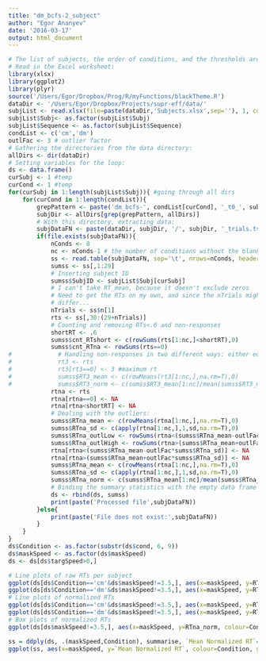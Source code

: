 ```yaml
---
title: "dm_bcfs-2_subject"
author: "Egor Ananyev"
date: '2016-03-17'
output: html_document
---
```


```r
# The list of subjects, the order of conditions, and the thresholds are derived from Subjects.xlsx
# Read in the Excel worksheet:
library(xlsx)
library(ggplot2)
library(plyr)
source('/Users/Egor/Dropbox/Prog/R/myFunctions/blackTheme.R')
dataDir <- '/Users/Egor/Dropbox/Projects/supr-eff/data/'
subjList <- read.xlsx(file=paste(dataDir,'Subjects.xlsx',sep=''), 1, colIndex=c(1:8), header=T)
subjList$Subj<- as.factor(subjList$Subj)
subjList$Sequence <- as.factor(subjList$Sequence)
condList <- c('cm','dm')
outlFac <- 3 # outlier factor
# Gathering the directories from the data directory:
allDirs <- dir(dataDir)
# Setting variables for the loop:
ds <- data.frame()
curSubj <- 1 #temp
curCond <- 1 #temp
for(curSubj in 1:length(subjList$Subj)){ #going through all dirs
    for(curCond in 1:length(condList)){
        grepPattern <- paste('dm_bcfs-', condList[curCond], '_t0_', subjList$Subj[curSubj], sep='')
        subjDir <- allDirs[grep(grepPattern, allDirs)]
        # With this directory, extracting data:
        subjDataFN <- paste(dataDir, subjDir, '/', subjDir, '_trials.tsv', sep='')
        if(file.exists(subjDataFN)){
            nConds <- 8
            nc <- nConds-1 # the number of conditions without the blank
            ss <- read.table(subjDataFN, sep='\t', nrows=nConds, header=T)
            sumss <- ss[,1:29]
            # Inserting subject ID
            sumss$SubjID <- subjList$Subj[curSubj]
            # I can't take RT_mean, because it doesn't exclude zeros
            # Need to get the RTs on my own, and since the nTrials might
            # differ...
            nTrials <- ss$n[1]
            rts <- ss[,30:(29+nTrials)]
            # Counting and removing RTs<.6 and non-responses
            shortRT <- .6
            sumss$cnt_RTshort <- c(rowSums(rts[1:nc,]<shortRT),0) 
            sumss$cnt_RTna <- rowSums(rts==0)
#             # Handling non-responses in two different ways: either equating them to 3s (max RT) or to NA
#             rt3 <- rts
#             rt3[rt3==0] <- 3 #maximum rt
#             sumss$RT3_mean <- c(rowMeans(rt3[1:nc,],na.rm=T),0)
#             sumss$RT3_norm <- c(sumss$RT3_mean[1:nc]/mean(sumss$RT3_mean[1:nc],na.rm=T),0)
            rtna <- rts
            rtna[rtna==0] <- NA
            rtna[rtna<shortRT] <- NA
            # Dealing with the outliers:
            sumss$RTna_mean <- c(rowMeans(rtna[1:nc,],na.rm=T),0)
            sumss$RTna_sd <- c(apply(rtna[1:nc,],1,sd,na.rm=T),0)
            sumss$RTna_outlLow <- rowSums(rtna<(sumss$RTna_mean-outlFac*sumss$RTna_sd),na.rm=T)
            sumss$RTna_outlHigh <- rowSums(rtna>(sumss$RTna_mean+outlFac*sumss$RTna_sd),na.rm=T)
            rtna[rtna<(sumss$RTna_mean-outlFac*sumss$RTna_sd)] <- NA
            rtna[rtna>(sumss$RTna_mean+outlFac*sumss$RTna_sd)] <- NA
            sumss$RTna_mean <- c(rowMeans(rtna[1:nc,],na.rm=T),0)
            sumss$RTna_sd <- c(apply(rtna[1:nc,],1,sd,na.rm=T),0)
            sumss$RTna_norm <- c(sumss$RTna_mean[1:nc]/mean(sumss$RTna_mean[1:nc],na.rm=T),0)
            # Binding the summary statistics with the empty data frame
            ds <- rbind(ds, sumss)
            print(paste('Processed file',subjDataFN))
        }else{
            print(paste('File does not exist:',subjDataFN))
        }
    }
}
ds$Condition <- as.factor(substr(ds$cond, 6, 9))
ds$maskSpeed <- as.factor(ds$maskSpeed)
ds <- ds[ds$targSpeed>0,]
```

```r
# Line plots of raw RTs per subject
ggplot(ds[ds$Condition=='cm'&ds$maskSpeed!=3.5,], aes(x=maskSpeed, y=RTna_mean, group=SubjID, colour=SubjID)) +  geom_line() + geom_point()
ggplot(ds[ds$Condition=='dm'&ds$maskSpeed!=3.5,], aes(x=maskSpeed, y=RTna_mean, group=SubjID, colour=SubjID)) +  geom_line() + geom_point()
# Line plots of normalized RTs
ggplot(ds[ds$Condition=='cm'&ds$maskSpeed!=3.5,], aes(x=maskSpeed, y=RTna_norm, group=SubjID, colour=SubjID)) +  geom_line() + geom_point()
ggplot(ds[ds$Condition=='dm'&ds$maskSpeed!=3.5,], aes(x=maskSpeed, y=RTna_norm, group=SubjID, colour=SubjID)) +  geom_line() + geom_point()
# Box plots of normalized RTs
ggplot(ds[ds$maskSpeed!=3.5,], aes(x=maskSpeed, y=RTna_norm, colour=Condition)) +  geom_boxplot()
```

```r
ss = ddply(ds, .(maskSpeed,Condition), summarise, `Mean Normalized RT`=mean(RTna_norm))
ggplot(ss, aes(x=maskSpeed, y=`Mean Normalized RT`, colour=Condition, group=Condition)) +  geom_line() + geom_point() +  theme_black()
```
